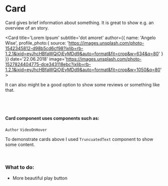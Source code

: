 

<Meta title="Components/Card" component={Card}/>

# Card 

Card gives brief information about something. 
It is great to show e.g. an overview of an story. 
<br/>

<div style={{display:'flex'}}>
  <Card 
        title='Lorem Ipsum'
        subtitle='dot amoret'
        author={{
            name: 'Angelo Wise',
           profile_photo:{
                source: 'https://images.unsplash.com/photo-1542345812-d98b5cd6cf98?ixlib=rb-1.2.1&ixid=eyJhcHBfaWQiOjEyMDd9&auto=format&fit=crop&w=634&q=80'
            }
        }}
        date='22.06.2018'
        image='https://images.unsplash.com/photo-1580829853878-747e56cd8637?ixlib=rb-1.2.1&ixid=eyJhcHBfaWQiOjEyMDd9&auto=format&fit=crop&w=1349&q=80'
        video='http://commondatastorage.googleapis.com/gtv-videos-bucket/sample/BigBuckBunny.mp4'
    >
        <TruncuatedText 
                lines={3} 
                text='Lorem ipsum dolor sit amet, consectetur adipiscing elit, sed do eiusmod tempor incididunt ut labore et dolore magna aliqua. Ut enim ad minim veniam, quis nostrud exercitation ullamco laboris nisi ut aliquip ex ea commodo consequat. Duis aute irure dolor in reprehenderit in voluptate velit esse cillum dolore eu fugiat nulla pariatur. Excepteur sint occaecat cupidatat non proident, sunt in culpa qui officia deserunt mollit anim id est laborum.'
        />
    </Card>

  <Card 
        title='Lorem Ipsum'
        subtitle='dot amoret'
        author={{
            name: 'Angelo Wise',
            profile_photo:{
                source: 'https://images.unsplash.com/photo-1542345812-d98b5cd6cf98?ixlib=rb-1.2.1&ixid=eyJhcHBfaWQiOjEyMDd9&auto=format&fit=crop&w=634&q=80'
            }
        }}
        date='22.06.2018'
        image='https://images.unsplash.com/photo-1527824404775-dce343118ebc?ixlib=rb-1.2.1&ixid=eyJhcHBfaWQiOjEyMDd9&auto=format&fit=crop&w=1050&q=80'
    >
        <TruncuatedText 
                lines={3} 
                text='Lorem ipsum dolor sit amet, consectetur adipiscing elit, sed do eiusmod tempor incididunt ut labore et dolore magna aliqua. Ut enim ad minim veniam, quis nostrud exercitation ullamco laboris nisi ut aliquip ex ea commodo consequat. Duis aute irure dolor in reprehenderit in voluptate velit esse cillum dolore eu fugiat nulla pariatur. Excepteur sint occaecat cupidatat non proident, sunt in culpa qui officia deserunt mollit anim id est laborum.'
        />
    </Card>
</div>

<Props of={Card} />


It can also might be a good option to show some reviews or something like that.


 <Card> 
     <h4>
         <TruncuatedText 
             lines={2} 
             text='Lorem ipsum dolor sit amet, consectetur adipiscing elit, sed do eiusmod tempor incididunt ut labore et dolore magna aliqua. Ut enim ad minim veniam, quis nostrud exercitation ullamco laboris nisi ut aliquip ex ea commodo consequat. Duis aute irure dolor in reprehenderit in voluptate velit esse cillum dolore eu fugiat nulla pariatur. Excepteur sint occaecat cupidatat non proident, sunt in culpa qui officia deserunt mollit anim id est laborum.'
         />
     </h4>
    </Card>

<br/>
<br/>


#### Card component uses components such as:
`Author`
`VideoOnHover`

To demonstrate cards above I used `TruncuatedText` component to show some content.

<br/>

### What to do:
- More beautiful play button

